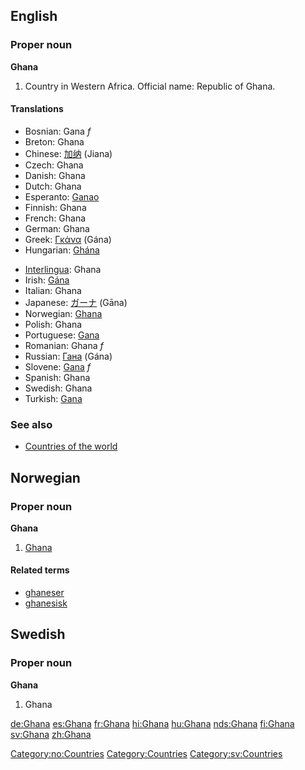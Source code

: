==English==

===Proper noun===
'''Ghana'''
{{wikipedia}}
# Country in Western Africa. Official name: Republic of Ghana.

====Translations====
{{top}}
*Bosnian: Gana ''f''
*Breton: Ghana
*Chinese: [[加纳]] (Jiana)
*Czech: Ghana
*Danish: Ghana
*Dutch: Ghana
*Esperanto: [[Ganao]]
*Finnish: Ghana
*French: Ghana
*German: Ghana
*Greek: [[Γκάνα]] (Gána) {{f}}
*Hungarian: [[Ghána]]
{{mid}}
*[[Interlingua]]: Ghana
*Irish: [[Gána]]
*Italian: Ghana
*Japanese: [[ガーナ]] (Gāna)
*Norwegian: [[#Norwegian|Ghana]]
*Polish: Ghana
*Portuguese: [[Gana]]
*Romanian: Ghana ''f''
*Russian: [[Гана]] (Gána) {{f}}
*Slovene: [[Gana]] ''f''
*Spanish: Ghana
*Swedish: Ghana
*Turkish: [[Gana]]
{{bottom}}

===See also===
* [[Countries of the world]]

==Norwegian==
===Proper noun===
[[Category:no:Countries]]
'''Ghana'''
#[[#English|Ghana]]
====Related terms====
*[[ghaneser]]
*[[ghanesisk]]

==Swedish==
===Proper noun===
'''Ghana'''
# Ghana

[[Category:Countries]]
[[Category:sv:Countries]]

[[de:Ghana]]
[[es:Ghana]]
[[fr:Ghana]]
[[hi:Ghana]]
[[hu:Ghana]]
[[nds:Ghana]]
[[fi:Ghana]]
[[sv:Ghana]]
[[zh:Ghana]]